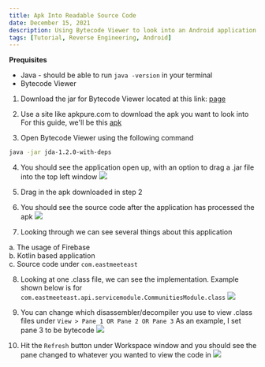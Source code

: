 ```yaml
---
title: Apk Into Readable Source Code
date: December 15, 2021
description: Using Bytecode Viewer to look into an Android application's source code
tags: [Tutorial, Reverse Engineering, Android]
---
```


**Prequisites**

* Java - should be able to run `java -version` in your terminal
* Bytecode Viewer

1. Download the jar for Bytecode Viewer located at this link: [page](https://github.com/Konloch/bytecode-viewer/releases)

2. Use a site like apkpure.com to download the apk you want to look into  
For this guide, we'll be this [apk](https://m.apkpure.com/eme-hive-meet-chat-go-live/com.eastmeeteast.eme_android)

3. Open Bytecode Viewer using the following command
```bash
java -jar jda-1.2.0-with-deps
```

4. You should see the application open up, with an option to drag a .jar file into the top left window
  ![](/assets/images/blog-posts/apk-into-readable-source-code/1.png)

5. Drag in the apk downloaded in step 2

6. You should see the source code after the application has processed the apk 
  ![](/assets/images/blog-posts/apk-into-readable-source-code/2.png)

7. Looking through we can see several things about this application  

a. The usage of Firebase  
b. Kotlin based application  
c. Source code under `com.eastmeeteast`  

8. Looking at one .class file, we can see the implementation. Example shown below is for `com.eastmeeteast.api.servicemodule.CommunitiesModule.class`
 ![](/assets/images/blog-posts/apk-into-readable-source-code/3.png)

9. You can change which disassembler/decompiler you use to view .class files under `View > Pane 1 OR Pane 2 OR Pane 3`
As an example, I set pane 3 to be bytecode
![](/assets/images/blog-posts/apk-into-readable-source-code/4.png)

10. Hit the `Refresh` button under Workspace window and you should see the pane changed to whatever you wanted to view the code in
![](/assets/images/blog-posts/apk-into-readable-source-code/5.png)